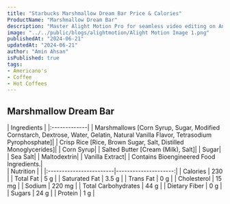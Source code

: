```yaml
---
title: "Starbucks Marshmallow Dream Bar Price & Calories"
ProductName: "Marshmallow Dream Bar"
description: "Master Alight Motion Pro for seamless video editing on Android, iOS, and Tablets with our ultimate guide, unlocking advanced features and elevating your skills in 2024!"
image: "../../public/blogs/alightmotion/Alight Motion Image 1.png"
publishedAt: "2024-06-21"
updatedAt: "2024-06-21"
author: "Amin Ahsan"
isPublished: true
tags:
- Americano's
- Coffee
- Hot Coffees   
---
```


 
## Marshmallow Dream Bar 

<div className="tables-container">
  <div className="table-wrapper">
    | Ingredients  |  
    |:-------------|
    | Marshmallows [Corn Syrup, Sugar, Modified Cornstarch, Dextrose, Water, Gelatin, Natural Vanilla Flavor, Tetrasodium Pyrophosphate]|
    | Crisp Rice [Rice, Brown Sugar, Salt, Distilled Monoglycerides]|
    | Corn Syrup|
    | Salted Butter [Cream (Milk), Salt]|
    | Sugar|
    | Sea Salt|
    | Maltodextrin|
    | Vanilla Extract|
    | Contains Bioengineered Food Ingredients.|
  </div>
  <div className="table-wrapper">
    | Nutrition               |                      |  
    |:------------------------|---------------------:|
    | Calories                | 230                  |
    | Total Fat               | 5 g                  |
    | Saturated Fat           | 3.5 g                |
    | Trans Fat               | 0 g                  |
    | Cholesterol             | 15 mg                |
    | Sodium                  | 220 mg               |
    | Total Carbohydrates     | 44 g                 |
    | Dietary Fiber           | 0 g                  |
    | Sugars                  | 24 g                 |
    | Protein                 | 1 g                  |
  </div>
</div>
<style jsx>{`
  .tables-container {
    display: flex;
    flex-direction: row;
    gap: 30px;
  }
  .table-wrapper {
    width: 500px; /* Adjust as needed */
  }
  @media (max-width: 768px) {
    .tables-container {
      flex-direction: column;
      gap: 0px; /* Adjust as needed */
    }
    .table-wrapper {
      width: 100%; /* Adjust as needed */
    }
  }
`}</style>
